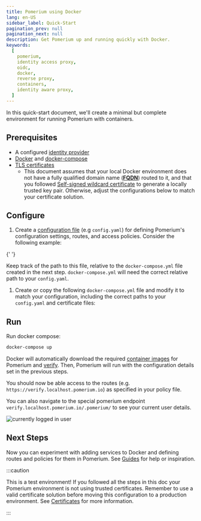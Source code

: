 ```yaml
---
title: Pomerium using Docker
lang: en-US
sidebar_label: Quick-Start
pagination_prev: null
pagination_next: null
description: Get Pomerium up and running quickly with Docker.
keywords:
  [
    pomerium,
    identity access proxy,
    oidc,
    docker,
    reverse proxy,
    containers,
    identity aware proxy,
  ]
---
```



In this quick-start document, we'll create a minimal but complete environment for running Pomerium with containers.

## Prerequisites

- A configured [identity provider]
- [Docker] and [docker-compose]
- [TLS certificates]
  - This document assumes that your local Docker environment does not have a fully qualified domain name (**[FQDN]**) routed to it, and that you followed [Self-signed wildcard certificate] to generate a locally trusted key pair. Otherwise, adjust the configurations below to match your certificate solution.

## Configure

1. Create a [configuration file] (e.g `config.yaml`) for defining Pomerium's configuration settings, routes, and access policies. Consider the following example:

{' '}

<ConfigDocker />

Keep track of the path to this file, relative to the `docker-compose.yml` file created in the next step. `docker-compose.yml` will need the correct relative path to your `config.yaml`.

1. Create or copy the following `docker-compose.yml` file and modify it to match your configuration, including the correct paths to your `config.yaml` and certificate files:

   <DockerCompose />

## Run

Run docker compose:

```bash
docker-compose up
```

Docker will automatically download the required [container images] for Pomerium and [verify]. Then, Pomerium will run with the configuration details set in the previous steps.

You should now be able access to the routes (e.g. `https://verify.localhost.pomerium.io`) as specified in your policy file.

You can also navigate to the special pomerium endpoint `verify.localhost.pomerium.io/.pomerium/` to see your current user details.

![currently logged in user](./img/logged-in-as.png)

## Next Steps

Now you can experiment with adding services to Docker and defining routes and policies for them in Pomerium. See [Guides](/docs/guides) for help or inspiration.

:::caution

This is a test environment! If you followed all the steps in this doc your Pomerium environment is not using trusted certificates. Remember to use a valid certificate solution before moving this configuration to a production environment. See [Certificates][tls certificates] for more information.

:::

[configuration file]: /docs/reference
[container images]: https://hub.docker.com/r/pomerium/pomerium
[docker]: https://docs.docker.com/install/
[docker-compose]: https://docs.docker.com/compose/install/
[verify]: https://verify.pomerium.com/
[identity provider]: /docs/identity-providers
[tls certificates]: ../topics/certificates
[fqdn]: https://en.wikipedia.org/wiki/Fully_qualified_domain_name
[mkcert]: https://github.com/FiloSottile/mkcert
[self-signed wildcard certificate]: /docs/topics/certificates#self-signed-wildcard-certificate
